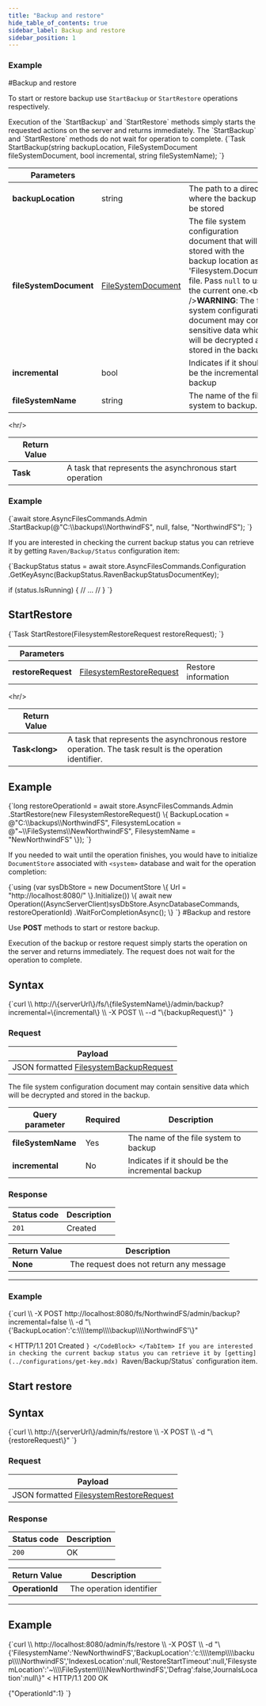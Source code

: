 ---
title: "Backup and restore"
hide_table_of_contents: true
sidebar_label: Backup and restore
sidebar_position: 1
---




### Example
<LanguageSwitcher supportedLanguages={supportedLanguages} />
<LanguageContent language="csharp">
#Backup and restore

To start or restore backup use `StartBackup` or `StartRestore` operations respectively.


<Admonition type="note" title="Non blocking operations" id="non-blocking-operations" href="#non-blocking-operations">
Execution of the `StartBackup` and `StartRestore` methods simply starts the requested actions on the server and returns immediately. 
The `StartBackup` and `StartRestore` methods do not wait for operation to complete.
</Admonition>



<TabItem value="start_backup_1" label="start_backup_1">
<CodeBlock language="csharp">
{`Task StartBackup(string backupLocation, FileSystemDocument fileSystemDocument, bool incremental, string fileSystemName);
`}
</CodeBlock>
</TabItem>

| Parameters | | |
| ------------- | ------------- | ----- |
| **backupLocation** | string | The path to a directory where the backup will be stored |
| **fileSystemDocument** | [FileSystemDocument](../../../../glossary/file-system-document.mdx) | The file system configuration document that will be stored with the backup location as 'Filesystem.Document' file. Pass `null` to use the current one.&lt;br /&gt;**WARNING**: The file system configuration document may contain sensitive data which will be decrypted and stored in the backup. |
| **incremental** | bool | Indicates if it should be the incremental backup |
| **fileSystemName** | string | The name of the file system to backup. |

&lt;hr/&gt;

| Return Value | |
| ------------- | ------------- |
| **Task** | A task that represents the asynchronous start operation |

### Example

<TabItem value="start_backup_2" label="start_backup_2">
<CodeBlock language="csharp">
{`await store.AsyncFilesCommands.Admin
		.StartBackup(@"C:\\backups\\NorthwindFS", null, false, "NorthwindFS");
`}
</CodeBlock>
</TabItem>

If you are interested in checking the current backup status you can retrieve it by getting `Raven/Backup/Status` configuration item:

<TabItem value="start_backup_3" label="start_backup_3">
<CodeBlock language="csharp">
{`BackupStatus status = await store.AsyncFilesCommands.Configuration
	.GetKeyAsync<BackupStatus>(BackupStatus.RavenBackupStatusDocumentKey);

if (status.IsRunning)
\{
	// ... //
\}
`}
</CodeBlock>
</TabItem>




## StartRestore

<TabItem value="start_restore_1" label="start_restore_1">
<CodeBlock language="csharp">
{`Task<long> StartRestore(FilesystemRestoreRequest restoreRequest);
`}
</CodeBlock>
</TabItem>

| Parameters | | |
| ------------- | ------------- | ----- |
| **restoreRequest** | [FilesystemRestoreRequest](../../../../glossary/file-system-restore-request.mdx) | Restore information |

&lt;hr/&gt;

| Return Value | |
| ------------- | ------------- |
| **Task&lt;long&gt;** | A task that represents the asynchronous restore operation. The task result is the operation identifier. |

## Example

<TabItem value="start_restore_2" label="start_restore_2">
<CodeBlock language="csharp">
{`long restoreOperationId = await store.AsyncFilesCommands.Admin
									.StartRestore(new FilesystemRestoreRequest()
									\{
										BackupLocation = @"C:\\backups\\NorthwindFS",
										FilesystemLocation = @"~\\FileSystems\\NewNorthwindFS",
										FilesystemName = "NewNorthwindFS"
									\});
`}
</CodeBlock>
</TabItem>

If you needed to wait until the operation finishes, you would have to initialize `DocumentStore` associated with `<system>` database and wait for the operation completion:

<TabItem value="start_restore_3" label="start_restore_3">
<CodeBlock language="csharp">
{`using (var sysDbStore = new DocumentStore
\{
	Url = "http://localhost:8080/"
\}.Initialize())
\{
	await new Operation((AsyncServerClient)sysDbStore.AsyncDatabaseCommands, restoreOperationId)
				.WaitForCompletionAsync();
\}
`}
</CodeBlock>
</TabItem>



</LanguageContent>
<LanguageContent language="http">
#Backup and restore

Use **POST** methods to start or restore backup.

<Admonition type="note" title="Non blocking operations" id="non-blocking-operations" href="#non-blocking-operations">
Execution of the backup or restore request simply starts the operation on the server and returns immediately. 
The request does not wait for the operation to complete.
</Admonition>



## Syntax

<TabItem value="json" label="json">
<CodeBlock language="json">
{`curl \\
	http://\{serverUrl\}/fs/\{fileSystemName\}/admin/backup?incremental=\{incremental\}  \\
	-X POST \\
	--d "\{backupRequest\}"
`}
</CodeBlock>
</TabItem>

### Request

| Payload |
| ------- |
| JSON formatted [FilesystemBackupRequest](../../../../glossary/file-system-backup-request.mdx) |

<Admonition type="warning" title="Backup and sensitive data" id="backup-and-sensitive-data" href="#backup-and-sensitive-data">
The file system configuration document may contain sensitive data which will be decrypted and stored in the backup. 
</Admonition>

| Query parameter | Required | Description |
| ------------- | -- | ---- |
| **fileSystemName** | Yes | The name of the file system to backup |
| **incremental** | No | Indicates if it should be the incremental backup |

### Response

| Status code | Description |
| ----------- | - |
| `201` | Created |

| Return Value | Description |
| ------------- | ------------- |
| **None** | The request does not return any message |

---

### Example

<TabItem value="json" label="json">
<CodeBlock language="json">
{`curl \\
    -X POST http://localhost:8080/fs/NorthwindFS/admin/backup?incremental=false \\
    -d "\{'BackupLocation':'c:\\\\temp\\\\backup\\\\NorthwindFS'\}"

< HTTP/1.1 201 Created
`}
</CodeBlock>
</TabItem>
If you are interested in checking the current backup status you can retrieve it by [getting](../configurations/get-key.mdx) `Raven/Backup/Status` configuration item.




## Start restore

## Syntax

<TabItem value="json" label="json">
<CodeBlock language="json">
{`curl \\
	http://\{serverUrl\}/admin/fs/restore  \\
	-X POST \\
	-d "\{restoreRequest\}"
`}
</CodeBlock>
</TabItem>

### Request

| Payload |
| ------- |
| JSON formatted [FilesystemRestoreRequest](../../../../glossary/file-system-restore-request.mdx) |

### Response

| Status code | Description |
| ----------- | - |
| `200` | OK |

| Return Value | Description |
| ------------- | ------------- |
| **OperationId** | The operation identifier |

---

## Example

<TabItem value="json" label="json">
<CodeBlock language="json">
{`curl \\
	http://localhost:8080/admin/fs/restore  \\
	-X POST \\
	-d "\{'FilesystemName':'NewNorthwindFS','BackupLocation':'c:\\\\temp\\\\backup\\\\NorthwindFS','IndexesLocation':null,'RestoreStartTimeout':null,'FilesystemLocation':'~\\\\FileSystem\\\\NewNorthwindFS','Defrag':false,'JournalsLocation':null\}"
< HTTP/1.1 200 OK

\{"OperationId":1\}
`}
</CodeBlock>
</TabItem>


</LanguageContent>

<!---

-->
